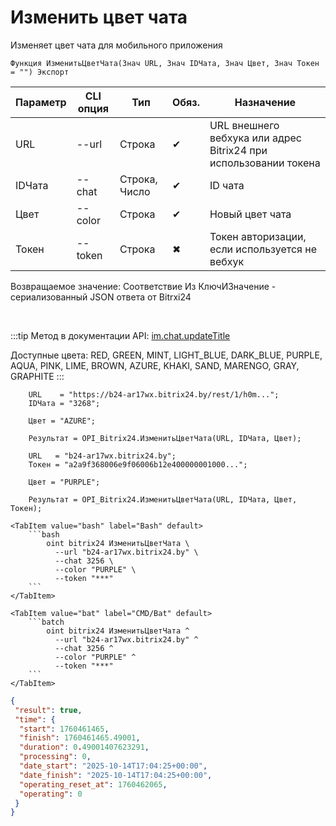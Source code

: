 ﻿---
sidebar_position: 8
description: Изменить цвет чата и другие функции для работы с Bitrix24 в Открытом пакете интеграций - бесплатной open-source библиотеке интеграций для 1С:Предприятие 8, OneScript и CLI
keywords: [1C, 1С, 1С:Предприятие, 1С:Предприятие 8.3, API, Интеграция, Сервисы, Обмен, OneScript, CLI, Bitrix24]
---


# Изменить цвет чата
 Изменяет цвет чата для мобильного приложения



`Функция ИзменитьЦветЧата(Знач URL, Знач IDЧата, Знач Цвет, Знач Токен = "") Экспорт`

  | Параметр | CLI опция | Тип | Обяз. | Назначение |
  |-|-|-|-|-|
  | URL | --url | Строка | &#x2714; | URL внешнего вебхука или адрес Bitrix24 при использовании токена |
  | IDЧата | --chat | Строка, Число | &#x2714; | ID чата |
  | Цвет | --color | Строка | &#x2714; | Новый цвет чата |
  | Токен | --token | Строка | &#x2716; | Токен авторизации, если используется не вебхук |

  
  Возвращаемое значение:   Соответствие Из КлючИЗначение - сериализованный JSON ответа от Bitrxi24

<br/>

:::tip
Метод в документации API: [im.chat.updateTitle](https://dev.1c-bitrix.ru/learning/course/?COURSE_ID=93&LESSON_ID=12105)

Доступные цвета: RED, GREEN, MINT, LIGHT_BLUE, DARK_BLUE, PURPLE, AQUA, PINK, LIME, BROWN, AZURE, KHAKI, SAND, MARENGO, GRAY, GRAPHITE
:::
<br/>


```bsl title="Пример использования для 1С:Предприятие/OneScript"
    URL    = "https://b24-ar17wx.bitrix24.by/rest/1/h0m...";
    IDЧата = "3268";

    Цвет = "AZURE";

    Результат = OPI_Bitrix24.ИзменитьЦветЧата(URL, IDЧата, Цвет);

    URL   = "b24-ar17wx.bitrix24.by";
    Токен = "a2a9f368006e9f06006b12e400000001000...";

    Цвет = "PURPLE";

    Результат = OPI_Bitrix24.ИзменитьЦветЧата(URL, IDЧата, Цвет, Токен);
```
    

 <Tabs>
  
    <TabItem value="bash" label="Bash" default>
        ```bash
            oint bitrix24 ИзменитьЦветЧата \
              --url "b24-ar17wx.bitrix24.by" \
              --chat 3256 \
              --color "PURPLE" \
              --token "***"
        ```
    </TabItem>
  
    <TabItem value="bat" label="CMD/Bat" default>
        ```batch
            oint bitrix24 ИзменитьЦветЧата ^
              --url "b24-ar17wx.bitrix24.by" ^
              --chat 3256 ^
              --color "PURPLE" ^
              --token "***"
        ```
    </TabItem>
</Tabs>


```json title="Результат"
{
 "result": true,
 "time": {
  "start": 1760461465,
  "finish": 1760461465.49001,
  "duration": 0.49001407623291,
  "processing": 0,
  "date_start": "2025-10-14T17:04:25+00:00",
  "date_finish": "2025-10-14T17:04:25+00:00",
  "operating_reset_at": 1760462065,
  "operating": 0
 }
}
```
